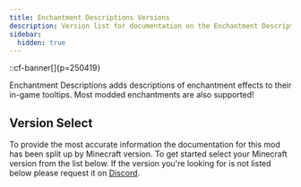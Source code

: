 ```yaml
---
title: Enchantment Descriptions Versions
description: Version list for documentation on the Enchantment Descriptions mod.
sidebar:
  hidden: true
---
```


::cf-banner[]{p=250419}

Enchantment Descriptions adds descriptions of enchantment effects to their in-game tooltips. Most modded enchantments
are also supported!

## Version Select
To provide the most accurate information the documentation for this mod has been split up by Minecraft version. To get
started select your Minecraft version from the list below. If the version you're looking for is not listed below please
request it on [Discord](https://discord.darkhax.net.).

<CardGrid>
    <LinkCard title="1.20.1" href="/1.20.1/enchantment-descriptions/intro"/>
</CardGrid>